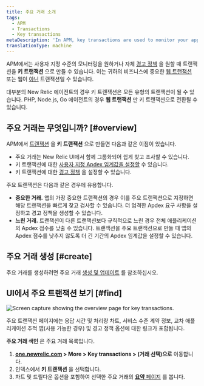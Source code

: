 ```yaml
---
title: 주요 거래 소개
tags:
  - APM
  - Transactions
  - Key transactions
metaDescription: 'In APM, key transactions are used to monitor your application''''s important or unique transactions and processes.'
translationType: machine
---
```



APM에서는 사용자 지정 수준의 모니터링을 원하거나 자체 [경고 정책](/docs/apm/transactions/key-transactions/view-key-transactions-alert-information) 을 원할 때 트랜잭션을 **키 트랜잭션** 으로 만들 수 있습니다. 이는 귀하의 비즈니스에 중요한 [웹 트랜잭션](/docs/using-new-relic/welcome-new-relic/getting-started/glossary#transaction) 또는 웹이 [아닌](/docs/using-new-relic/welcome-new-relic/getting-started/glossary#non-web-transaction) 트랜잭션일 수 있습니다.

대부분의 New Relic 에이전트의 경우 키 트랜잭션은 모든 유형의 트랜잭션이 될 수 있습니다. PHP, Node.js, Go 에이전트의 경우 **웹 트랜잭션** 만 키 트랜잭션으로 전환될 수 있습니다.

## 주요 거래는 무엇입니까? [#overview]

APM에서 [트랜잭션](/docs/apm/transactions/intro-transactions/transactions-new-relic-apm) 을 **키 트랜잭션** 으로 만들면 다음과 같은 이점이 있습니다.

* 주요 거래는 New Relic UI에서 함께 그룹화되어 쉽게 찾고 조사할 수 있습니다.
* 키 트랜잭션에 대한 [사용자 지정 Apdex 임계값을 설정할](/docs/apm/transactions/key-transactions/create-key-transactions#apdex) 수 있습니다.
* 키 트랜잭션에 대한 [경고 정책](/docs/apm/transactions/key-transactions/view-key-transactions-alert-information) 을 설정할 수 있습니다.

주요 트랜잭션은 다음과 같은 경우에 유용합니다.

* **중요한 거래.** 앱의 가장 중요한 트랜잭션의 경우 이를 주요 트랜잭션으로 지정하면 해당 트랜잭션을 빠르게 찾고 검사할 수 있습니다. 더 엄격한 Apdex 요구 사항을 설정하고 경고 정책을 생성할 수 있습니다.
* **느린 거래.** 트랜잭션이 다른 트랜잭션보다 규칙적으로 느린 경우 전체 애플리케이션의 Apdex 점수를 낮출 수 있습니다. 트랜잭션을 주요 트랜잭션으로 만들 때 앱의 Apdex 점수를 낮추지 않도록 더 긴 기간의 Apdex 임계값을 설정할 수 있습니다.

## 주요 거래 생성 [#create]

주요 거래를 생성하려면 주요 거래 [생성 및 업데이트](/docs/apm/transactions/key-transactions/create-update-key-transactions) 를 참조하십시오.

## UI에서 주요 트랜잭션 보기 [#find]

<img
  title="key-trx-overview.png"
  alt="Screen capture showing the overview page for key transactions."
  src={keyTrxOverview}
/>

<figcaption>
  주요 트랜잭션 페이지에는 응답 시간 및 처리량 차트, 서비스 수준 계약 정보, 교차 애플리케이션 추적 맵(사용 가능한 경우) 및 경고 정책 옵션에 대한 링크가 포함됩니다.
</figcaption>

**주요 거래 색인** 은 주요 거래 목록입니다.

1. **[one.newrelic.com](https://one.newrelic.com) > More > Key transactions > (거래 선택)으로** 이동합니다.
2. 인덱스에서 **키 트랜잭션** 을 선택합니다.
3. 차트 및 드릴다운 옵션을 포함하여 선택한 주요 거래의 [**요약** 페이지](/docs/apm/transactions/key-transactions/viewing-key-transactions) 를 봅니다.